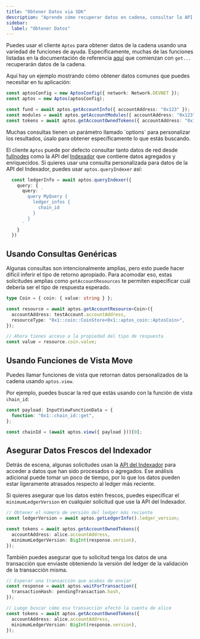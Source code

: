 ```yaml
---
title: "Obtener Datos via SDK"
description: "Aprende cómo recuperar datos en cadena, consultar la API de Indexer y usar funciones de vista con el SDK de TypeScript de Aptos"
sidebar:
  label: "Obtener Datos"
---
```



Puedes usar el cliente `Aptos` para obtener datos de la cadena usando una variedad de funciones de ayuda. Específicamente, muchas de las funciones listadas en la documentación de referencia [aquí](https://aptos-labs.github.io/aptos-ts-sdk/@aptos-labs/ts-sdk-1.35.0/classes/Aptos.html) que comienzan con `get...` recuperarán datos de la cadena.

Aquí hay un ejemplo mostrando cómo obtener datos comunes que puedes necesitar en tu aplicación:

```typescript filename="fetch-data.ts"
const aptosConfig = new AptosConfig({ network: Network.DEVNET });
const aptos = new Aptos(aptosConfig);

const fund = await aptos.getAccountInfo({ accountAddress: "0x123" });
const modules = await aptos.getAccountModules({ accountAddress: "0x123" });
const tokens = await aptos.getAccountOwnedTokens({ accountAddress: "0x123" });
```

<Aside type="note">
  Muchas consultas tienen un parámetro llamado `options` para personalizar los resultados, úsalo para obtener específicamente lo que estás buscando.
</Aside>

El cliente `Aptos` puede por defecto consultar tanto datos de red desde [fullnodes](https://api.mainnet.aptoslabs.com/v1/spec#/) como la API del [Indexador](https://cloud.hasura.io/public/graphiql?endpoint=https://api.mainnet.aptoslabs.com/v1/graphql) que contiene datos agregados y enriquecidos. Si quieres usar una consulta personalizada para datos de la API del Indexador, puedes usar `aptos.queryIndexer` así:

```typescript filename="fetch-data.ts"
  const ledgerInfo = await aptos.queryIndexer({
    query: {
      query: `
        query MyQuery {
          ledger_infos {
            chain_id
          }
        }
      `
    }
  })
```

## Usando Consultas Genéricas

Algunas consultas son intencionalmente amplias, pero esto puede hacer difícil inferir el tipo de retorno apropiado. Para acomodar eso, estas solicitudes amplias como `getAccountResources` te permiten especificar cuál debería ser el tipo de respuesta esperado.

```typescript filename="fetch-data.ts"
type Coin = { coin: { value: string } };

const resource = await aptos.getAccountResource<Coin>({
  accountAddress: testAccount.accountAddress,
  resourceType: "0x1::coin::CoinStore<0x1::aptos_coin::AptosCoin>",
});

// Ahora tienes acceso a la propiedad del tipo de respuesta
const value = resource.coin.value;
```

## Usando Funciones de Vista Move

Puedes llamar funciones de vista que retornan datos personalizados de la cadena usando `aptos.view`.

Por ejemplo, puedes buscar la red que estás usando con la función de vista `chain_id`:

```typescript filename="fetch-data.ts"
const payload: InputViewFunctionData = {
  function: "0x1::chain_id::get",
};

const chainId = (await aptos.view({ payload }))[0];
```

## Asegurar Datos Frescos del Indexador

Detrás de escena, algunas solicitudes usan la [API del Indexador](/es/build/indexer) para acceder a datos que han sido procesados o agregados. Ese análisis adicional puede tomar un poco de tiempo, por lo que los datos pueden estar ligeramente atrasados respecto al ledger más reciente.

Si quieres asegurar que los datos estén frescos, puedes especificar el `minimumLedgerVersion` en cualquier solicitud que use la API del Indexador.

```typescript filename="fetch-data.ts"
// Obtener el número de versión del ledger más reciente
const ledgerVersion = await aptos.getLedgerInfo().ledger_version;

const tokens = await aptos.getAccountOwnedTokens({
  accountAddress: alice.accountAddress,
  minimumLedgerVersion: BigInt(response.version),
});
```

También puedes asegurar que tu solicitud tenga los datos de una transacción que enviaste obteniendo la versión del ledger de la validación de la transacción misma.

```typescript filename="fetch-data.ts"
// Esperar una transacción que acabas de enviar
const response = await aptos.waitForTransaction({
  transactionHash: pendingTransaction.hash,
});

// Luego buscar cómo esa transacción afectó la cuenta de alice
const tokens = await aptos.getAccountOwnedTokens({
  accountAddress: alice.accountAddress,
  minimumLedgerVersion: BigInt(response.version),
});
```
